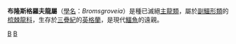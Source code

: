 {{Automatic taxobox
| taxon = Bromsgroveia
| authority = Galton, 1985
| fossil_range = {{fossil_range|中三叠世}}
| type_species = '''''Bromsgroveia walkeri''''' 
| type_species_authority = Galton, 1985
}}

'''布隆斯格羅夫龍屬'''（[[學名|學名]]：''Bromsgroveia''）是種已滅絕[[主龍類|主龍類]]，屬於[[副鱷形類|副鱷形類]]的[[梳棘龍科|梳棘龍科]]，生存於[[三疊紀|三疊紀]]的[[英格蘭|英格蘭]]，是現代[[鱷魚|鱷魚]]的遠親。
{{Taxonbar|from=Q4973775}}

[[Category:勞氏鱷目|B]]
[[Category:1985年描述的分类群|B]]


{{Paleo-reptile-stub}}